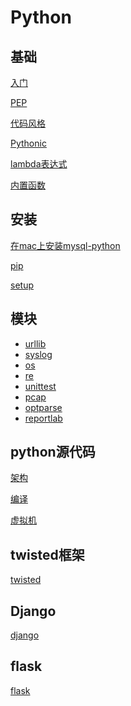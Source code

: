 =Python=

==基础==
[[basic/abc|入门]]

[[basic/pep|PEP]]

[[basic/codestyle|代码风格]]

[[basic/pythonic|Pythonic]]

[[basic/lambda|lambda表达式]]

[[basic/func|内置函数]]

==安装==
[[install_mysql_python_on_mac|在mac上安装mysql-python]]

[[pip|pip]]

[[setup|setup]]

==模块==
* [[module/urllib|urllib]]
* [[module/syslog|syslog]]
* [[module/os|os]]
* [[module/re|re]]
* [[module/unittest|unittest]]
* [[module/pcap|pcap]]
* [[module/optparse|optparse]]
* [[module/reportlab|reportlab]]

==python源代码==
[[sourcecode/struct|架构]]

[[sourcecode/compile|编译]]

[[sourcecode/vm|虚拟机]]

==twisted框架==
[[twisted/index|twisted]]

== Django ==
[[django/index|django]]

== flask ==
[[flask/index|flask]]

